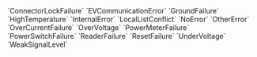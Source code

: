 <Expandable title="Error">
  `ConnectorLockFailure`
  `EVCommunicationError`
  `GroundFailure`
  `HighTemperature`
  `InternalError`
  `LocalListConflict`
  `NoError`
  `OtherError`
  `OverCurrentFailure`
  `OverVoltage`
  `PowerMeterFailure`
  `PowerSwitchFailure`
  `ReaderFailure`
  `ResetFailure`
  `UnderVoltage`
  `WeakSignalLevel`
</Expandable>